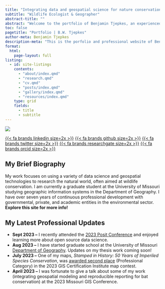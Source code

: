 ---
title: "Integrating data and geospatial science for nature conservation."
subtitle: "Wildlife Ecologist & Geographer"
abstract-title: ""
abstract: "Welcome to the portfolio of Benjamin Tjepkes, an experienced wildlife ecologist and current geography graduate student studying geospatial data science."
toc: false
pagetitle: "Portfolio | B.W. Tjepkes"
author-meta: Benjamin Tjepkes
description-meta: "This is the porfolio and professional website of Benjamin Tjepkes."
format: 
  html:
    page-layout: full
listing:
  - id: site-listings
    contents:
      - "about/index.qmd"
      - "research.qmd"
      - "cv.qmd"
      - "posts/index.qmd"
      - "gallery/index.qmd"
      - "resources/index.qmd"
    type: grid
    fields:
      - title
      - subtitle
---

<!-- ::: {.intro-banner .slide-in } -->

<!-- ::: {.intro-content } -->
<!-- #### Wildlife Ecologist & Geographer -->
<!-- # Integrating data and geospatial science for nature conservation. -->

<!-- Welcome to the portfolio of Benjamin Tjepkes, an experienced wildlife ecologist and graduate student studying geospatial data science. -->

<!-- ::: -->
<!-- ::: -->

::: {.index-intro-start}

::: {.intro-headshot}

![](assets/img-ben-with-bear-2.jpg){.nolightbox .headshot-img}

:::

::: {.index-intro-start-icons}
[{{< fa brands linkedin size=2x >}}](https://www.linkedin.com/in/benjamintjepkes/) [{{< fa brands github size=2x >}}](https://github.com/btjepkes) [{{< fa brands twitter size=2x >}}](https://twitter.com/BTjepkes) [{{< fa brands researchgate size=2x >}}](https://www.researchgate.net/profile/Benjamin-Tjepkes) [{{< fa brands orcid size=2x >}}](https://orcid.org/0009-0002-5524-2675)
:::

::: {.index-intro-start-text}

## My Brief Biography

My work focuses on using a variety of data science and geospatial technologies to research the natural world, often aimed at wildlife conservation. I am currently a graduate student at the University of Missouri studying geographic information systems in the Department of Geography. I have over seven years of continuous professional development with governmental, private, and academic entities in the environmental sector. **Explore this site for more info!**

:::
:::

::: {#site-listings}
:::

::: {.callout-important collapse="true" }
## My Latest Professional Updates

- **Sept 2023 --** I recently attended the [2023 Posit Conference](https://posit.co/conference/) and enjoyed learning more about open source data science.
- **Aug 2023 --** I have started graduate school at the University of Missouri [Department of Geography](https://geography.missouri.edu). Updates on my thesis work coming soon!
- **July 2023 --** One of my maps, *Stamped in History: 50 Years of Imperiled Species Conservation*, was [awarded second place](https://www.gisci.org/About-Us/Map-Contest/Previous-Contest-Winners) (Professional Category) in the 2023 GIS Certification Institute map contest.
- **April 2023 --** I was fortunate to give a talk about some of my work (integrating geospatial modeling and reproducible reporting for bat conservation) at the 2023 Missouri GIS Conference.
:::

<!-- <!-- ::: {.index-intro-start-buttons} -->

<!-- <!-- [Career Path](quiz.qmd){.btn .btn-outline-primary role="button" data-toggle="tooltip" title="Here's a tooltip"} [Blog Posts](quiz.qmd){.btn .btn-outline-primary role="button" data-toggle="tooltip" title="Here's a tooltip"} [Explore Gallery](quiz.qmd){.btn .btn-outline-primary role="button" data-toggle="tooltip" title="Here's a tooltip"} [My Research](quiz.qmd){.btn .btn-outline-primary role="button" data-toggle="tooltip" title="Here's a tooltip"} -->

<!-- <!-- ::: -->

<!-- :::{.about} -->

<!-- #### Expertise & Interests {.index-h4} -->
<!-- ::: {.index-section-heading} -->
<!-- ## Proficiency&#x2022;Areas {.index-h2} -->
<!-- ::: {.index-h2-line} -->
<!-- ::: -->
<!-- ::: {.index-h2-icon} -->
<!-- {{< fa angles-left size=3x >}} -->
<!-- ::: -->
<!-- ::: -->

<!-- :::{.index-section-text} -->
<!-- I engage in a process of ongoing learning, pursuing educational modules aimed at **enhancing my proficiency** in the geospatial and ecological sciences. See how I use these skills [here](gallery/index.qmd) or read about them [here](posts/index.qmd). -->
<!-- ::: -->
<!-- ::: -->

<!-- ::: {.intro-icons} -->
<!-- ::: {.icon-col} -->
<!-- ::: {.icon-col-icon} -->
<!-- {{< fa tree size=Huge >}} -->
<!-- ::: -->
<!-- ::: {.icon-col-heading} -->
<!-- Ecology -->
<!-- ::: -->
<!-- Experienced in wildlife conservation and applied ecological research. -->
<!-- ::: -->
<!-- ::: {.icon-col} -->
<!-- ::: {.icon-col-icon} -->
<!-- {{< fa layer-group size=Huge >}} -->
<!-- ::: -->
<!-- ::: {.icon-col-heading} -->
<!-- Geospatial -->
<!-- ::: -->
<!-- Proficient in geospatial technologies across multiple sectors and software. -->
<!-- ::: -->
<!-- ::: {.icon-col} -->
<!-- ::: {.icon-col-icon} -->
<!-- {{< fa chart-column size=Huge >}} -->
<!-- ::: -->
<!-- ::: {.icon-col-heading} -->
<!-- Analytics -->
<!-- ::: -->
<!-- Knowledgeable in data management, analysis, and visualization systems. -->
<!-- ::: -->
<!-- ::: -->

<!-- ::: {.content-block} -->

<!-- ::: {.features} -->

<!-- ::: {.feature} -->

<!-- ### GIS & Cartography -->

<!-- Adept as using open source and proprietary software to create static and dynamic map products. -->

<!-- ::: {.learn-more} -->

<!-- **Skills:** *R/RStudio, ArcGIS Pro/Online, QGIS* -->

<!-- ::: -->
<!-- ::: -->
<!-- ::: {.feature} -->

<!-- ### Data Visualization -->

<!-- Proficient in data visualization and reproducible reporting for technical and creative projects. -->

<!-- ::: {.learn-more} -->

<!-- **Skills:** *Quarto, R/Rmd, Jupyter Notebooks* -->
<!-- ::: -->
<!-- ::: -->
<!-- ::: {.feature} -->

<!-- ### Research Methods -->

<!-- Knowledge of the scientific method, research project development, and technical reporting. -->

<!-- ::: {.learn-more} -->

<!-- **Skills:** *Mendeley, Zotero, OSF* -->
<!-- ::: -->
<!-- ::: -->
<!-- ::: {.feature} -->

<!-- ### Web Development -->

<!-- Employ front-end web development techniques to design functional and beautiful websites. -->

<!-- ::: {.learn-more} -->

<!-- **Skills:** *HTML, CSS, WordPress, Git/GitHub* -->
<!-- ::: -->
<!-- ::: -->
<!-- ::: {.feature} -->

<!-- ### Applied Ecology -->

<!-- Experience using radio telemetry, standardized field sampling, and wildlife capture/marking techniques. -->

<!-- ::: {.learn-more} -->

<!-- **Skills:** *Field Surveys, Species Monitoring* -->
<!-- ::: -->
<!-- ::: -->
<!-- ::: {.feature} -->

<!-- ### Data Management -->

<!-- Use programs like Microsoft Access to maintain high-quality data in relational databases. -->

<!-- ::: {.learn-more} -->

<!-- **Skills:** *Microsoft Access, SQL Server, Excel* -->
<!-- ::: -->
<!-- ::: -->
<!-- ::: -->
<!-- ::: -->

<!-- ::: {.about} -->

<!-- #### Writings & Ramblings {.index-h4} -->

<!-- ::: {.index-section-heading} -->
<!-- ## Blog&#x2022;Posts {.index-h2} -->

<!-- ::: {.index-h2-line} -->
<!-- ::: -->

<!-- ::: {.index-h2-icon} -->
<!-- {{< fa angles-left size=3x >}} -->
<!-- ::: -->
<!-- ::: -->

<!-- ::: -->

<!-- :::{.index-section-text} -->

<!-- My blog posts cover a vast range of information in the **ecological and geospatial sciences**. You can find everything from quick map breakdowns to full tutorials on data wrangling and visualization. View the entire archive of my posts [here](posts/index.qmd). -->

<!-- ::: -->


<!-- ::: {#site-listings-2} -->

<!-- ::: -->






<!-- ::: {.about} -->

<!-- #### Maps & Data Viz {.index-h4} -->

<!-- ::: {.index-section-heading} -->
<!-- ## Creative&#x2022;Gallery {.index-h2} -->

<!-- ::: {.index-h2-line} -->
<!-- ::: -->

<!-- ::: {.index-h2-icon} -->
<!-- {{< fa angles-left size=3x >}} -->
<!-- ::: -->
<!-- ::: -->

<!-- ::: -->

<!-- :::{.index-section-text} -->

<!-- My creative workflows involve time in ArcGIS Pro, R/RStudio, QGIS, or Python/Jupyter Notebooks. When I have time, I like to participate in social media challenges, like Map Prompt Monday and Tidy Tuesday. Find the entirety of my gallery [here](gallery/index.qmd). -->

<!-- ::: -->


<!-- ::: {.gallery} -->

<!-- ![Squirrel Census Density Map](./gallery/2018-squirrel-census-sighting-map/img-map-001v2.png){group="personal-projects" -->
<!-- description="2018 Squirrel Census Sighting Density Map"} -->

<!-- ![Endangered Species Stamp Map](./gallery/endangered-species-stamp-collection-map/img-map-endangeredstamps.png){group="personal-projects" -->
<!-- description="Endangered Species Stamps Range Map"} -->

<!-- ![Squirrel Census Chart](./gallery/img-table-001.png){group="personal-projects" -->
<!-- description="2018 Squirrel Census Sighting Table"} -->

<!-- ![Forest Canopy Density Map](./gallery/img-map-10.jpg){group="personal-projects" -->
<!-- description="Missouri Tree Canopy Density Map"} -->

<!-- ![Great Lakes Watershed Map](./gallery/img-map-11.jpg){group="personal-projects" -->
<!-- description="Great Lakes Watershed Map"} -->

<!-- ![Turkey Harvest Map](./gallery/img-turkey-harvest-maps.png){group="personal-projects" -->
<!-- } -->

<!-- ![Work Hours Calendar Chart](./gallery/img-calendar.jpeg){group="personal-projects" -->
<!-- } -->

<!-- ![Black Bear Sighting Choropleth](./gallery/img-map-5.jpg){group="personal-projects" -->
<!-- } -->


<!-- ::: -->

